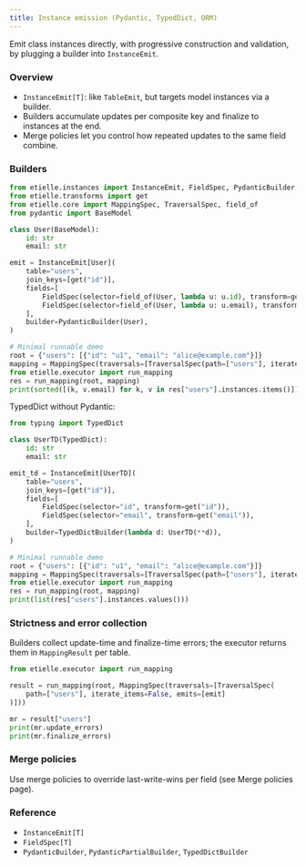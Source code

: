 ```yaml
---
title: Instance emission (Pydantic, TypedDict, ORM)
---
```


Emit class instances directly, with progressive construction and validation, by plugging a builder into `InstanceEmit`.

### Overview

- `InstanceEmit[T]`: like `TableEmit`, but targets model instances via a builder.
- Builders accumulate updates per composite key and finalize to instances at the end.
- Merge policies let you control how repeated updates to the same field combine.

### Builders

``` python
from etielle.instances import InstanceEmit, FieldSpec, PydanticBuilder, TypedDictBuilder
from etielle.transforms import get
from etielle.core import MappingSpec, TraversalSpec, field_of
from pydantic import BaseModel

class User(BaseModel):
    id: str
    email: str

emit = InstanceEmit[User](
    table="users",
    join_keys=[get("id")],
    fields=[
        FieldSpec(selector=field_of(User, lambda u: u.id), transform=get("id")),
        FieldSpec(selector=field_of(User, lambda u: u.email), transform=get("email")),
    ],
    builder=PydanticBuilder(User),
)

# Minimal runnable demo
root = {"users": [{"id": "u1", "email": "alice@example.com"}]}
mapping = MappingSpec(traversals=[TraversalSpec(path=["users"], iterate_items=False, emits=[emit])])
from etielle.executor import run_mapping
res = run_mapping(root, mapping)
print(sorted([(k, v.email) for k, v in res["users"].instances.items()]))
```

TypedDict without Pydantic:

``` python
from typing import TypedDict

class UserTD(TypedDict):
    id: str
    email: str

emit_td = InstanceEmit[UserTD](
    table="users",
    join_keys=[get("id")],
    fields=[
        FieldSpec(selector="id", transform=get("id")),
        FieldSpec(selector="email", transform=get("email")),
    ],
    builder=TypedDictBuilder(lambda d: UserTD(**d)),
)

# Minimal runnable demo
root = {"users": [{"id": "u1", "email": "alice@example.com"}]}
mapping = MappingSpec(traversals=[TraversalSpec(path=["users"], iterate_items=False, emits=[emit_td])])
from etielle.executor import run_mapping
res = run_mapping(root, mapping)
print(list(res["users"].instances.values()))
```

### Strictness and error collection

Builders collect update-time and finalize-time errors; the executor returns them in `MappingResult` per table.

``` python
from etielle.executor import run_mapping

result = run_mapping(root, MappingSpec(traversals=[TraversalSpec(
    path=["users"], iterate_items=False, emits=[emit]
)]))

mr = result["users"]
print(mr.update_errors)
print(mr.finalize_errors)
```

### Merge policies

Use merge policies to override last-write-wins per field (see Merge policies page).

### Reference

- `InstanceEmit[T]`
- `FieldSpec[T]`
- `PydanticBuilder`, `PydanticPartialBuilder`, `TypedDictBuilder`
